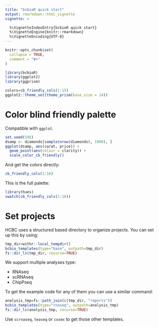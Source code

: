 ```yaml
---
title: "bcbioR quick start"
output: rmarkdown::html_vignette
vignette: >

  %\VignetteIndexEntry{bcbioR quick start}
  %\VignetteEngine{knitr::rmarkdown}
  %\VignetteEncoding{UTF-8}
---
```


```r
knitr::opts_chunk$set(
  collapse = TRUE,
  comment = "#>"
)
```

```r
library(bcbioR)
library(ggplot2)
library(ggprism)

colors=cb_friendly_cols(1:15)
ggplot2::theme_set(theme_prism(base_size = 14))
```

# Color blind friendly palette

Compatible with `ggplot`.

```r
set.seed(596)
dsamp <- diamonds[sample(nrow(diamonds), 1000), ]
ggplot(dsamp, aes(carat, price)) +
  geom_point(aes(colour = clarity)) +
  scale_color_cb_friendly()
```


And get the colors directly:

```r
cb_friendly_cols(1:16)
```
This is the full palette:

```r
library(hues)
swatch(cb_friendly_cols(1:16))
```

# Set projects

HCBC uses a structured based directory to organize projects. You can set up this by using:

```r
tmp_dir=withr::local_tempdir()
bcbio_templates(type="base", outpath=tmp_dir)
fs::dir_ls(tmp_dir, recurse=TRUE)
```


We support multiple analyses type:

- RNAseq
- scRNAseq
- ChipPseq

To get the example code for any of them you can use a similar command:

```r
analysis_tmp=fs::path_join(c(tmp_dir, "reports"))
bcbio_templates(type="rnaseq", outpath=analysis_tmp)
fs::dir_ls(analysis_tmp, recurse=TRUE)
```

Use `scrnaseq`, `teaseq` or `cosmx` to get those other templates.
